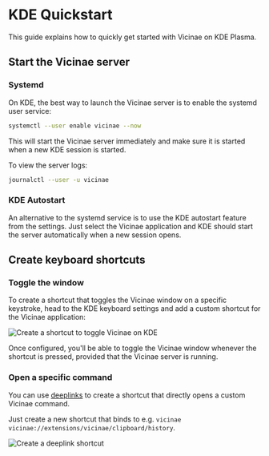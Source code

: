 # KDE Quickstart

This guide explains how to quickly get started with Vicinae on KDE Plasma.

## Start the Vicinae server

### Systemd

On KDE, the best way to launch the Vicinae server is to enable the systemd user service:

```bash
systemctl --user enable vicinae --now
```

This will start the Vicinae server immediately and make sure it is started when a new KDE session is started.

To view the server logs:

```bash
journalctl --user -u vicinae
```

### KDE Autostart

An alternative to the systemd service is to use the KDE autostart feature from the settings. Just select the Vicinae application and KDE should start the server automatically when a new session opens.

## Create keyboard shortcuts

### Toggle the window

To create a shortcut that toggles the Vicinae window on a specific keystroke, head to the KDE keyboard settings and add a custom shortcut for the Vicinae application:

![Create a shortcut to toggle Vicinae on KDE](/kde/create-shortcut.png)

Once configured, you'll be able to toggle the Vicinae window whenever the shortcut is pressed, provided that the Vicinae server is running.

### Open a specific command

You can use [deeplinks](/deeplinks) to create a shortcut that directly opens a custom Vicinae command.

Just create a new shortcut that binds to e.g. `vicinae vicinae://extensions/vicinae/clipboard/history`.

![Create a deeplink shortcut](/kde/create-deeplink-shortcut.png)
